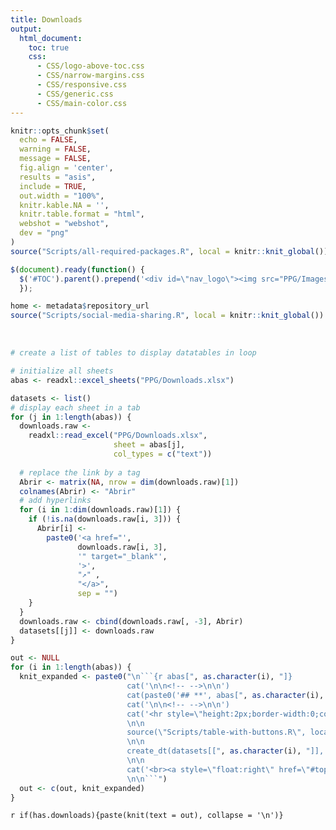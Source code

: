 ```yaml
---
title: Downloads
output:
  html_document:
    toc: true
    css:
      - CSS/logo-above-toc.css
      - CSS/narrow-margins.css
      - CSS/responsive.css
      - CSS/generic.css
      - CSS/main-color.css
---
```


<!--install and/or load all R packages-->
```r
knitr::opts_chunk$set(
  echo = FALSE,
  warning = FALSE,
  message = FALSE,
  fig.align = 'center',
  results = "asis",
  include = TRUE,
  out.width = "100%",
  knitr.kable.NA = '',
  knitr.table.format = "html",
  webshot = "webshot",
  dev = "png"
)
source("Scripts/all-required-packages.R", local = knitr::knit_global())
```

<!--script for inserting LOGO ABOVE THE TOC-->
```js
$(document).ready(function() {
  $('#TOC').parent().prepend('<div id=\"nav_logo\"><img src="PPG/Images/logo-programa.png"></div>');
  });
```

<!--script for sharing-->
<p align="right">
```r
home <- metadata$repository_url
source("Scripts/social-media-sharing.R", local = knitr::knit_global())
```
</p>

<br>

```r
# create a list of tables to display datatables in loop

# initialize all sheets
abas <- readxl::excel_sheets("PPG/Downloads.xlsx")

datasets <- list()
# display each sheet in a tab
for (j in 1:length(abas)) {
  downloads.raw <-
    readxl::read_excel("PPG/Downloads.xlsx",
                       sheet = abas[j],
                       col_types = c("text"))
  
  # replace the link by a tag
  Abrir <- matrix(NA, nrow = dim(downloads.raw)[1])
  colnames(Abrir) <- "Abrir"
  # add hyperlinks
  for (i in 1:dim(downloads.raw)[1]) {
    if (!is.na(downloads.raw[i, 3])) {
      Abrir[i] <-
        paste0('<a href="',
               downloads.raw[i, 3],
               '" target="_blank"',
               '>',
               "↗️" ,
               "</a>",
               sep = "")
    }
  }
  downloads.raw <- cbind(downloads.raw[, -3], Abrir)
  datasets[[j]] <- downloads.raw
}
```

```r
out <- NULL
for (i in 1:length(abas)) {
  knit_expanded <- paste0("\n```{r abas[", as.character(i), "]}
                          cat('\n\n<!-- -->\n\n')
                          cat(paste0('## **', abas[", as.character(i), "], '**'))
                          cat('\n\n<!-- -->\n\n')
                          cat('<hr style=\"height:2px;border-width:0;color:black;background-color:black\">')
                          \n\n
                          source(\"Scripts/table-with-buttons.R\", local = knitr::knit_global())
                          \n\n
                          create_dt(datasets[[", as.character(i), "]], title = abas[", as.character(i), "])
                          \n\n
                          cat('<br><a style=\"float:right\" href=\"#top\"><b>Início &nbsp;</b>⬆️</a><br>')
                          \n\n```")
  out <- c(out, knit_expanded)
}
```
 
<!--- knit those table chunk statements --> 
`r if(has.downloads){paste(knit(text = out), collapse = '\n')}`

<br>
